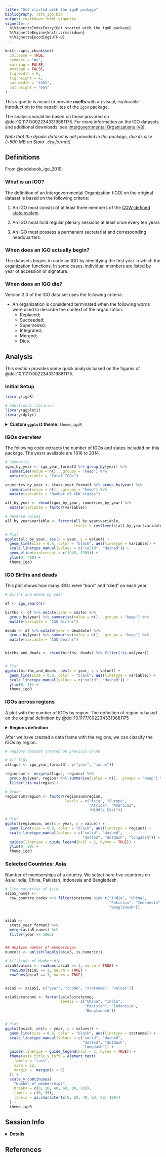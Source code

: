 ```yaml
---
title: "Get started with the igoR package"
bibliography: refs_igo.bib
output: rmarkdown::html_vignette
vignette: >
  %\VignetteIndexEntry{Get started with the igoR package}
  %\VignetteEngine{knitr::rmarkdown}
  %\VignetteEncoding{UTF-8}
---
```


```r
knitr::opts_chunk$set(
  collapse = TRUE,
  comment = "#>",
  warning = FALSE,
  message = FALSE,
  fig.width = 6, 
  fig.height = 4,
  out.width = "100%",
  out.height = "60%"
)

```


This vignette is meant to provide **useRs** with an visual, explorable introduction to the capabilites of the `igoR` package.

The analysis would be based on those provided on @doi:10.1177/0022343319881175. For more information on the IGO datasets and additional downloads, see [Intergovernmental Organizations (v3)](https://correlatesofwar.org/data-sets/IGOs).

*Note that the dyadic dataset is not provided in the package, due its size (~500 MB on Stata `.dta` format).*

## Definitions

From @codebook_igo_2019:


### What is an IGO?

The definition of an Intergovernmental Organization (IGO) on the original dataset is based on the following criteria:

  1. An IGO must consist of at least three members of the [COW-defined state system](https://correlatesofwar.org/data-sets/cow-country-codes).
  
  2. An IGO must hold regular plenary sessions at least once every ten years
  
  3. An IGO must possess a permanent secretariat and corresponding headquarters.

### When does an IGO actually begin?

The datasets begins to code an IGO by identifying the first year in which the
organization functions. In some cases, individual members are listed by year of
accession or signature.

### When does an IGO die?

Version 3.0 of the IGO data set uses the following criteria:

- An organization is considered terminated when the following words 
were used to describe the context of the organization: 
  - Replaced;
  - Succeeded; 
  - Superseded; 
  - Integrated; 
  - Merged; 
  - Dies.

## Analysis

This section provides some quick analysis based on the figures of @doi:10.1177/0022343319881175.

### Initial Setup

```r

library(igoR)

# Additional libraries
library(ggplot2)
library(dplyr)
```


<details>
  <summary><strong>Custom <code>ggplot2</code> theme</strong>: <code>theme_igoR</code></summary>

```r

theme_igoR <- theme(
  axis.title = element_blank(),
  axis.line.x.bottom = element_line("black"),
  axis.line.y.left = element_line("black"),
  axis.text = element_text(color = "black", family = "sans"),
  axis.text.y.left = element_text(angle = 90),
  legend.position = "bottom",
  legend.title = element_blank(),
  legend.key = element_blank(),
  legend.key.width = unit(2, "cm"),
  legend.text = element_text(family = "sans", size = 13),
  legend.box.background = element_rect(color = "black", size = 1),
  legend.spacing = unit(1.2 / 100, "npc"),
  plot.background = element_rect("grey90"),
  plot.margin = unit(rep(0.5, 4), "cm"),
  panel.background = element_rect("white"),
  panel.grid = element_blank(),
  panel.border = element_rect(fill = NA, colour = "grey90"),
  panel.grid.major.y = element_line("grey90")
)



```
</details>

### IGOs overview

The following code extracts the number of IGOs and states included on this package. The years available are 1816 to 2014.

```r

# Summarize
igos_by_year <- igo_year_format3 %>% group_by(year) %>%
  summarise(value = n(), .groups = "keep") %>%
  mutate(variable = "Total IGOs")

countries_by_year <- state_year_format3 %>% group_by(year) %>%
  summarise(value = n(), .groups = "keep") %>%
  mutate(variable = "Number of COW states")

all_by_year <- rbind(igos_by_year, countries_by_year) %>%
  mutate(variable = factor(variable))

# Reverse values
all_by_year$variable <- factor(all_by_year$variable,
                               levels = rev(levels(all_by_year$variable)))

# Plot
ggplot(all_by_year, aes(x = year, y = value)) +
  geom_line(size = 0.8, color = "black", aes(linetype = variable)) +
  scale_linetype_manual(values = c("solid", "dashed")) +
  geom_vline(xintercept = c(1945, 1989)) +
  ylim(0, 400) + 
  theme_igoR


```



### IGO Births and deads
 
 This plot shows how many IGOs were "born" and "died" on each year

```r

# Births and deads by year

df <- igo_search()

births <- df %>% mutate(year = sdate) %>%
  group_by(year) %>% summarise(value = n(), .groups = "keep") %>%
  mutate(variable = "IGO Births")

deads <- df %>% mutate(year = deaddate) %>%
  group_by(year) %>% summarise(value = n(), .groups = "keep") %>%
  mutate(variable = "IGO Deaths")


births_and_deads <- rbind(births, deads) %>% filter(!is.na(year))


# Plot
ggplot(births_and_deads, aes(x = year, y = value)) +
  geom_line(size = 0.8, color = "black", aes(linetype = variable)) +
  scale_linetype_manual(values = c("solid", "dashed")) +
  ylim(0, 15) +
  theme_igoR
```

### IGOs across regions

A plot with the number of IGOs by region. The definition of region is based on
the original definition by @doi:10.1177/0022343319881175


<details>
  <summary><strong>Regions definition</strong></summary>
```r
# Extracted from analysis-jpr.do - See https://www.prio.org/JPR/Datasets/

# crossreg and universal codes not included

Asia <- c( 550, 560, 570, 580, 590, 600, 610,	 640,	 650,	 660,
           670, 725, 750, 825, 1030, 1345, 1400, 1530, 1532, 2300,
           2770, 3185, 3330, 3560, 3930, 4115, 4150, 4160, 4170,
           4190, 4200, 4220, 4265, 4440
           )

MiddleEast <- c( 370, 380, 390, 400, 410, 420, 430, 440, 450, 460,
                 470, 490, 500, 510, 520, 1110, 1410, 1990, 2000, 
                 2220, 3450, 3800, 4140, 4270, 4380
                 )

Europe <- c( 20, 300, 780, 800, 832, 840, 860, 1020, 1050, 1070, 1080, 
             1125, 1140, 1390, 1420, 1440, 1563, 1565, 1580, 1585, 1590,
             1600, 1610, 1620, 1630, 1640, 1645, 1653, 1660, 1670, 1675, 
             1680,1690, 1700, 1710, 1715, 1720, 1730, 1740, 1750, 1760,
             1770, 1780, 1790, 1800, 1810, 1820, 1830, 1930, 1970, 1980,
             2310, 2325, 2345, 2440, 2450, 2550, 2575, 2610, 2650, 2705,
             2890, 2972, 3010, 3095, 3230, 3290, 3360, 3485, 3505, 3585,
             3590, 3600, 3610, 3620, 3630, 3640, 3650, 3655, 3660, 3665,
             3762, 3810, 3855, 3860, 3910, 4000, 4350, 4450, 4460, 4510,
             4520, 4540
             )

Africa <- c( 30, 40, 50, 60, 80, 90, 100, 110, 115, 120, 125, 130, 140,
             150, 155, 160, 170, 180, 190, 200, 210, 225, 240, 250, 260, 280,
             290, 690, 700, 710, 940, 1060, 1150, 1170, 1260, 1290, 1310, 
             1320, 1330, 1340, 1355, 1430, 1450, 1460, 1470, 1475, 1480, 
             1500, 1510, 1520, 1870, 2080, 2090, 2230, 2330, 2795, 3300, 
             3310, 3470, 3480, 3510, 3520, 3570, 3740, 3760, 3761, 3790, 
             3820, 3875, 3905, 3970, 4010, 4030, 4050, 4055, 4080, 4110, 
             4120, 4130, 4230, 4240, 4250, 4251, 4340, 4365, 4480, 4485,
             4490, 4500, 4501, 4503
             )

Americas <- c( 310, 320, 330, 340, 720, 760, 815, 875, 880, 890, 900,
               910, 912, 913, 920, 950, 970, 980, 990, 1000, 1010, 1095,
               1130, 1486, 1489, 1490, 1860, 1890, 1920, 1950, 2070, 2110,
               2120, 2130, 2140, 2150, 2160, 2170, 2175, 2180, 2190, 2200,
               2203, 2206, 2210, 2260, 2340, 2490, 2560, 2980, 3060,
               3340, 3370, 3380, 3390, 3400, 3410, 3420, 3428, 3430, 3670,
               3680, 3812, 3830, 3880, 3890, 3900, 3925, 3980, 4070, 4100, 
               4260, 4280, 4370
               )

regions <- igo_search()

regions$region <- NA

regions <- regions %>% select(region, ionum)

regions$region <-
  ifelse(regions$ionum %in% Africa, "Africa", regions$region)

regions$region <-
  ifelse(regions$ionum %in% Americas, "Americas", regions$region)

regions$region <-
  ifelse(regions$ionum %in% Asia, "Asia", regions$region)

regions$region <-
  ifelse(regions$ionum %in% Europe, "Europe", regions$region)

regions$region <-
  ifelse(regions$ionum %in% MiddleEast, "Middle East", regions$region)

```

</details>

After we have created a data frame with the regions, we can 
classify the IGOs by region.



```r

# regions dataset created on previous chunk

# All IGOs
alligos <- igo_year_format3[, c("year", "ionum")]

regionsum <- merge(alligos, regions) %>%
  group_by(year, region) %>% summarise(value = n(), .groups = "keep") %>%
  filter(!is.na(region))

# Order
regionsum$region <- factor(regionsum$region,
                           levels = c("Asia", "Europe", 
                                      "Africa", "Americas", 
                                      "Middle East"))

# Plot
ggplot(regionsum, aes(x = year, y = value)) +
  geom_line(size = 0.8, color = "black", aes(linetype = region)) +
  scale_linetype_manual(values = c("solid", "dashed", 
                                   "dotted", "dotdash", "longdash")) +
  guides(linetype = guide_legend(ncol = 2, byrow = TRUE)) +
  ylim(0, 80) +
  theme_igoR

```


### Selected Countries: Asia

Number of memberships of a country. We select here five countries on Asia: 
India, China, Pakistan, Indonesia and Bangladesh.

```r

# Five countries of Asia
asia5_names <-
  cow_country_codes %>% filter(statenme %in% c("India", "China", 
                                               "Pakistan", "Indonesia",
                                               "Bangladesh"))


asia5 <-
  state_year_format3 %>%
  merge(asia5_names) %>%
  filter(year >= 1865)


## Analyse number of memberships
numcols <- unlist(lapply(asia5, is.numeric))

# All kinds of Membership
asia5$values <- rowSums(asia5 == 1, na.rm = TRUE) +
  rowSums(asia5 == 2, na.rm = TRUE) +
  rowSums(asia5 == 3, na.rm = TRUE)


asia5 <- asia5[, c("year", "ccode", "statenme", "values")]

asia5$statenme <- factor(asia5$statenme,
                         levels = c("China", "India",
                                    "Pakistan", "Indonesia",
                                    "Bangladesh"))


# Plot
ggplot(asia5, aes(x = year, y = values)) +
  geom_line(size = 0.8, color = "black", aes(linetype = statenme)) +
  scale_linetype_manual(values = c("solid", "dashed",
                                   "dotted", "dotdash", 
                                   "longdash")) +
  guides(linetype = guide_legend(ncol = 3, byrow = TRUE)) +
  theme(axis.title.y.left = element_text(
    family = "sans",
    size = 12,
    margin =  margin(r = 6)
  )) +
  scale_y_continuous(
    "Number of memberships",
    breaks = c(0, 20, 40, 60, 80, 100),
    limits = c(0, 95),
    labels = as.character(c(0, 20, 40, 60, 80, 100))
  ) + 
  theme_igoR 

```


## Session Info

<details>
  <summary><strong>Details</strong></summary>
```r
sessionInfo()

```
 
</details>



## References

